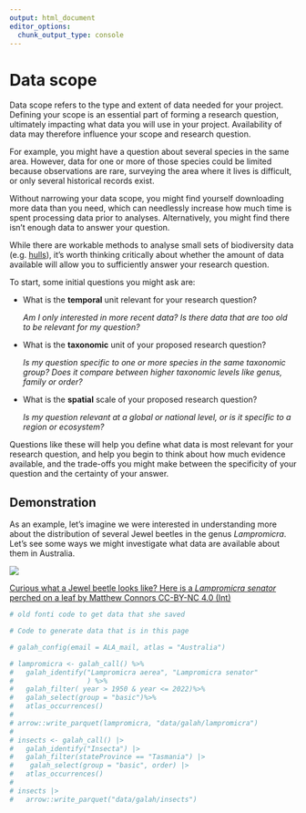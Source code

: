 ```yaml
---
output: html_document
editor_options: 
  chunk_output_type: console
---
```


# Data scope

Data scope refers to the type and extent of data needed for your project.
Defining your scope is an essential part of forming a research question,
ultimately impacting what data you will use in your project. Availability of
data may therefore influence your scope and research question.

For example, you might have a question about several species in the same area.
However, data for one or more of those species could be limited because
observations are rare, surveying the area where it lives is difficult, or only
several historical records exist. 

Without narrowing your data scope, you might find yourself downloading more data
than you need, which can needlessly increase how much time is spent processing
data prior to analyses. Alternatively, you might find there isn't enough data to
answer your question.

While there are workable methods to analyse small sets of biodiversity data
(e.g. [hulls](https://labs.ala.org.au/posts/2022-10-12_alpha-hulls/post.html)),
it's worth thinking critically about whether the amount of data available will
allow you to sufficiently answer your research question.

To start, some initial questions you might ask are:

-   What is the **temporal** unit relevant for your research question?

    *Am I only interested in more recent data? Is there data that are too old to
    be relevant for my question?*

-   What is the **taxonomic** unit of your proposed research question?

    *Is my question specific to one or more species in the same taxonomic group?
    Does it compare between higher taxonomic levels like genus, family or
    order?*

-   What is the **spatial** scale of your proposed research question?

    *Is my question relevant at a global or national level, or is it specific to
    a region or ecosystem?*

Questions like these will help you define what data is most relevant for your
research question, and help you begin to think about how much evidence
available, and the trade-offs you might make between the specificity of your
question and the certainty of your answer.


## Demonstration

As an example, let's imagine we were interested in understanding more about the
distribution of several Jewel beetles in the genus *Lampromicra*. Let's see some
ways we might investigate what data are available about them in Australia.

:::{layout="[-1, 1, -1]"}

<img class = "rounded" src="https://ala-images.s3.ap-southeast-2.amazonaws.com/store/7/1/e/8/9cb8bae2-fba0-45fa-bbfc-6e5fc8588e17/original"></img>

:::

::: {.figure-caption}

[Curious what a Jewel beetle looks like? Here is a *Lampromicra senator* perched
on a leaf by Matthew Connors CC-BY-NC 4.0
(Int)](https://biocache.ala.org.au/occurrences/8ad5f2ca-3e69-4665-bf6f-da1054538ab2)

:::



```r
# old fonti code to get data that she saved

# Code to generate data that is in this page

# galah_config(email = ALA_mail, atlas = "Australia")

# lampromicra <- galah_call() %>%
#   galah_identify("Lampromicra aerea", "Lampromicra senator"
#                  ) %>%
#   galah_filter( year > 1950 & year <= 2022)%>%
#   galah_select(group = "basic")%>%
#   atlas_occurrences()
#
# arrow::write_parquet(lampromicra, "data/galah/lampromicra")
#
# insects <- galah_call() |>
#   galah_identify("Insecta") |>
#   galah_filter(stateProvince == "Tasmania") |>
#    galah_select(group = "basic", order) |>
#   atlas_occurrences()
#
# insects |>
#   arrow::write_parquet("data/galah/insects")

```
